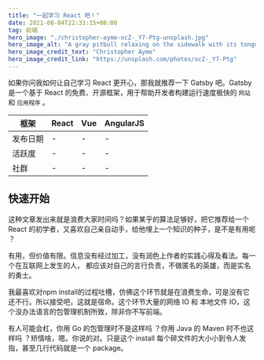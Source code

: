 ```yaml
---
title: "一起学习 React 吧！"
date: 2021-08-04T22:33:15+08:00
tag: 前端
hero_image: "./christopher-ayme-ocZ-_Y7-Ptg-unsplash.jpg"
hero_image_alt: "A gray pitbull relaxing on the sidewalk with its tongue hanging out"
hero_image_credit_text: "Christopher Ayme"
hero_image_credit_link: "https://unsplash.com/photos/ocZ-_Y7-Ptg"
---
```


如果你问我如何让自己学习 React 更开心，那我就推荐一下 Gatsby 吧。Gatsby 是一个基于 React 的免费、开源框架，用于帮助开发者构建运行速度极快的 `网站` 和 `应用程序` 。

| 框架     | React | Vue  | AngularJS |
| -------- | ----- | ---- | --------- |
| 发布日期 | -     | -    | -         |
| 活跃度   | -     | -    | -         |
| 社群     | -     | -    | -         |


## 快速开始

这种文章发出来就是浪费大家时间吗？如果某乎的算法足够好，把它推荐给一个 React 的初学者，又喜欢自己亲自动手，给他埋上一个知识的种子，是不是有用呢 ？

有用，但价值有限。信息没有经过加工，没有润色上作者的实践心得及看法。每一个在互联网上发生的人， 都应该对自己的言行负责，不做匿名的英雄，而是实名的勇士。

我最喜欢对npm install的过程吐槽，仿佛这个环节就是在浪费生命，可是没有它还不行。所以接受吧，这就是宿命。这个环节大量的网络 IO 和 本地文件 IO，这个没办法语言的包管理机制所致，除非你不写前端。

有人可能会杠，你用 Go 的包管理时不是这样吗 ？你用 Java 的 Maven 时不也这样吗 ？矫情啥，嗯。你说的对。只是这个 install 每个碎文件的大小小到令人发指，甚至几行代码就是一个 package。
